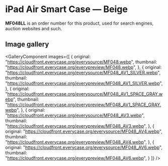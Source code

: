 
# iPad Air Smart Case — Beige

<Callout type='info' emoji='👉🏻'>**MF048LL** is an order number for this product, used for search engines, auction websites and such.</Callout>

## Image gallery

<GalleryComponent
    images={[
      {
        original: "https://cloudfront.everycase.org/everysource/MF048.webp",
        thumbnail: "https://cloudfront.everycase.org/everypreview/MF048.webp",
      },
      {
        original: "https://cloudfront.everycase.org/everysource/MF048_AV1_SILVER.webp",
        thumbnail: "https://cloudfront.everycase.org/everypreview/MF048_AV1_SILVER.webp",
      },
      {
        original: "https://cloudfront.everycase.org/everysource/MF048_AV1_SPACE_GRAY.webp",
        thumbnail: "https://cloudfront.everycase.org/everypreview/MF048_AV1_SPACE_GRAY.webp",
      },
      {
        original: "https://cloudfront.everycase.org/everysource/MF048_AV3.webp",
        thumbnail: "https://cloudfront.everycase.org/everypreview/MF048_AV3.webp",
      },
      {
        original: "https://cloudfront.everycase.org/everysource/MF048_AV4.webp",
        thumbnail: "https://cloudfront.everycase.org/everypreview/MF048_AV4.webp",
      },
      {
        original: "https://cloudfront.everycase.org/everysource/MF048_AV6.webp",
        thumbnail: "https://cloudfront.everycase.org/everypreview/MF048_AV6.webp",
      }
    ]}
  />
